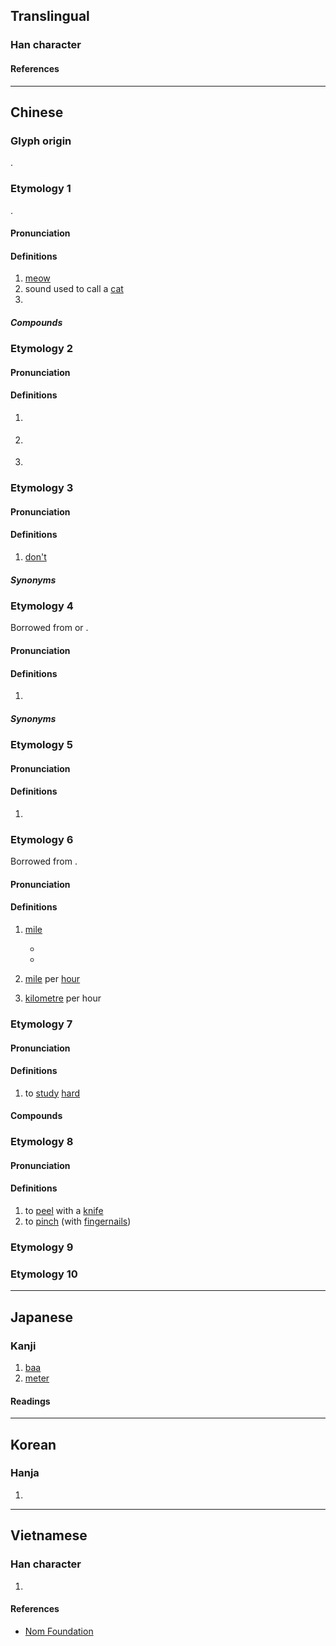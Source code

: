 {{character info}}
==Translingual==

===Han character===
{{Han char|rn=30|rad=口|as=06|sn=9|four=69094|canj=RFD|ids=⿰口米}}

====References====
{{Han ref|kx=0186.140|dkj=03541|dj=0405.350|hdz=10622.070|uh=54AA}}

----

==Chinese==

===Glyph origin===
{{Han compound|口|米|ls=psc|c1=s|c2=p|t1=mouth; speech}}.

===Etymology 1===
{{zh-forms}}
{{onomatopoeic|zh}}.

====Pronunciation====
{{zh-pron
|m=mī
|c=mai1
|mn=bî
|mn-t=bhi5
|w=1'mi
|cat=n
}}

====Definitions====
{{zh-hanzi}}

# [[meow]]
# sound used to call a [[cat]]
# {{zh-used in|咪咪|(slang) breasts; tits; boobs}}

=====Compounds=====
{{zh-der|咪咪|唵嘛呢叭咪吽}}

===Etymology 2===
{{rfe|zh|all contraction of 唔係 (m4 hai6)?}}

====Pronunciation====
{{zh-pron
|c=mai6
|cat=adv
}}

====Definitions====
{{zh-hanzi}} {{tlb|zh|Cantonese}}

# {{n-g|When used with {{zh-l|囉|tr=lo<sup>1</sup>}} at the end of a phrase, used to spell out something obvious.}} {{attn|zh|may need clarification}}
#: {{zh-x|本 書 咪{mai6} 已經 還 返 畀 你 囉。|I've already given the book back to you, haven't I?|C}}
# {{n-g|When used with {{zh-l|囉|tr=lo<sup>1</sup>}} or rising intonation at the end of a phrase, used to connect a condition to a result or suggestion.}}
#: {{zh-x|你 想 睇戲 咪{mai6} 買 飛 囉。|If you want to watch a movie, '''then''' buy your tickets.|C}}
#: {{zh-x|你 食 埋 咁 多 煎炸 嘢 咪{mai6} 好 熱氣？|If you're eating so much fried stuff, won't you build up a lot of internal heat?|C}}
# {{n-g|Used as the negative of {{zh-l|係|tr=hai<sup>6</sup>}} when asking a question.}}
#: {{zh-x|佢哋 係 咪{mai6} 返 嗮 屋企{kei5-2} 喇？|Did they all go home?|C}}

===Etymology 3===

====Pronunciation====
{{zh-pron
|m=mǎi
|c=mai5
|cat=v
}}

====Definitions====
{{zh-hanzi}} {{tlb|zh|Cantonese}}

# {{lb|zh|imperative}} [[don't]]
#: {{zh-x|咪{mai5} 咁 多事 啦！|'''Don't''' be so nosy!|C}}

=====Synonyms=====
{{zh-dial|別}}

===Etymology 4===
Borrowed from {{bor|yue|en|microphone|'''mi'''crophone}} or {{m|en|mic}}.

====Pronunciation====
{{zh-pron
|c=mai1
|h=gd=mai1
|cat=v
}}

====Definitions====
{{zh-hanzi}} {{tlb|zh|Cantonese|Hakka}}

# {{zh-short|咪高峰|[[microphone]]}} {{zh-mw|支}}

=====Synonyms=====
{{zh-dial|傳聲器}}

===Etymology 5===

====Pronunciation====
{{zh-pron
|m=mǐ
|c=mai5
}}

====Definitions====
{{zh-hanzi}}

# {{zh-only|咪唑|imidazole}}

===Etymology 6===
Borrowed from {{bor|yue|en|mile}}.

====Pronunciation====
{{zh-pron
|m=mī
|c=mai1
|cat=n
}}

====Definitions====
{{zh-hanzi}}

# {{lb|zh|obsolete|or|Cantonese}} [[mile]]
#* {{zh-x|蓋 以 七 千 餘 咪 之 路線 為 吾 人 計劃 所 定 者，皆 在 坦途。|ref='''1917-1920''', [[s:zh:物質建設/第一計劃]]}} <!-- more uses see Google Books "十餘咪" and "百餘咪"-->
#* {{zh-x|青山公路 18¾ '''咪''' 加多利灣 泳灘|Kadoorie Beach, 18¾ '''milestone''', Castle Peak Road|C|ref=Address plate of Kadoorie Beach}}
# {{lb|zh|Cantonese|informal}} [[mile]] per [[hour]]
# {{lb|zh|Cantonese|informal}} [[kilometre]] per hour
#: {{zh-x|呢{nei1}度 行 六十 '''咪''' 㗎 咋{zaa3} 喎{wo3}。|You should only be driving at 60 '''km/h'''.|C}}

{{attn|zh|咪錶 derived from this?}}

===Etymology 7===
{{zh-forms|alt=冞}}
{{rfe|zh}}

====Pronunciation====
{{zh-pron
|c=mai1
|cat=n
}}

====Definitions====
{{zh-hanzi}} {{tlb|zh|Cantonese}}

# to [[study]] [[hard]]

====Compounds====
{{zh-der|咪家|咪書}}

===Etymology 8===
{{zh-forms|alt=劘}}

====Pronunciation====
{{zh-pron
|c=mai1
|cat=n
}}

====Definitions====
{{zh-hanzi}} {{tlb|zh|Cantonese}}

# to [[peel]] with a [[knife]]
# to [[pinch]] (with [[fingernail]]s)

===Etymology 9===
{{zh-see|米|v|metre}}

===Etymology 10===
{{zh-see|咩|v|the call of a sheep}}

----

==Japanese==

===Kanji===
{{ja-kanji|rs=口06}}

# [[baa]] {{gl|[[bleat]]ing of a [[sheep]]}}
# [[meter]]

====Readings====
{{ja-readings
|goon=み
|kanon=び
|kun=メートル-
}}

----

==Korean==

===Hanja===
{{ko-hanja|hangeul=미|rv=mi|mr=mi}}

# {{rfdef|ko|sort=口06}}

----

==Vietnamese==

===Han character===
{{vi-readings|reading=mễ|rs=口06}}

# {{rfdef|vi|sort=口06}}

====References====
* [http://nomfoundation.org/common/nom_details.php?codepoint=54aa&img=1 Nom Foundation]